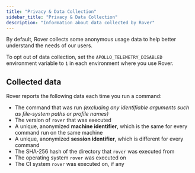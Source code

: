 ```yaml
---
title: "Privacy & Data Collection"
sidebar_title: "Privacy & Data Collection"
description: "Information about data collected by Rover"
---
```


By default, Rover collects some anonymous usage data to help better understand 
the needs of our users.

To opt out of data collection, set the `APOLLO_TELEMETRY_DISABLED` environment 
variable to `1` in each environment where you use Rover.

## Collected data

Rover reports the following data each time you run a command:

- The command that was run _(excluding any identifiable arguments such as file-system paths or profile names)_
- The version of `rover` that was executed
- A unique, anonymized **machine identifier**, which is the same for every command run on the same machine
- A unique, anonymized **session identifier**, which is different for every command
- The SHA-256 hash of the directory that `rover` was executed from
- The operating system `rover` was executed on
- The CI system `rover` was executed on, if any
